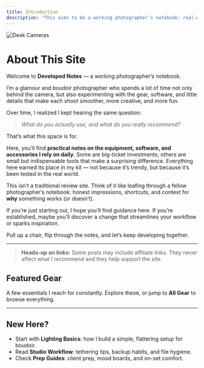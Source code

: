 ```yaml
---
title: Introduction
description: "This aims to be a working photographer’s notebook: real-world notes on the gear, software, and small details that make glamour and boudoir shoots smoother and more creative."
---
```


![Desk Cameras](/img/desk-cameras.jpeg)

# About This Site

Welcome to **Developed Notes** — a working photographer’s notebook.

I’m a glamour and boudoir photographer who spends a lot of time not only behind the camera, but also experimenting with the gear, software, and little details that make each shoot smoother, more creative, and more fun.

Over time, I realized I kept hearing the same question:

> _What do you actually use, and what do you really recommend?_

That’s what this space is for.

Here, you’ll find **practical notes on the equipment, software, and accessories I rely on daily**. Some are big-ticket investments; others are small but indispensable tools that make a surprising difference. Everything here earned its place in my kit — not because it’s trendy, but because it’s been tested in the real world.

This isn’t a traditional review site. Think of it like leafing through a fellow photographer’s notebook: honest impressions, shortcuts, and context for **why** something works (or doesn’t).

If you’re just starting out, I hope you’ll find guidance here. If you’re established, maybe you’ll discover a change that streamlines your workflow or sparks inspiration.

Pull up a chair, flip through the notes, and let’s keep developing together.

---

> **Heads-up on links:** Some posts may include affiliate links. They never affect what I recommend and they help support the site.

## Featured Gear

A few essentials I reach for constantly. Explore these, or jump to **All Gear** to browse everything.

---

## New Here?

- Start with **Lighting Basics**: how I build a simple, flattering setup for boudoir.
- Read **Studio Workflow**: tethering tips, backup habits, and file hygiene.
- Check **Prep Guides**: client prep, mood boards, and on-set comfort.

